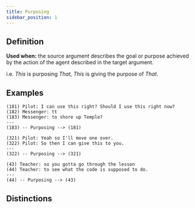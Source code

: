 ```yaml
---
title: Purposing
sidebar_position: 1
---
```


## Definition

**Used when:** the source argument describes the goal or purpose achieved by the action of the agent described in the target argument.

i.e. *This* is purposing *That*, *This* is giving the purpose of *That*.

## Examples

```
(181) Pilot: I can use this right? Should I use this right now?
(182) Messenger: tt
(183) Messenger: to shore up Temple?
---
(183) -- Purposing --> (181)
```

```
(321) Pilot: Yeah so I'll move one over.
(322) Pilot: So then I can give this to you.
---
(322) -- Purposing --> (321)
```

```
(43) Teacher: so you gotta go through the lesson
(44) Teacher: to see what the code is supposed to do.
---
(44) -- Purposing --> (43)
```

## Distinctions


<Markdown />